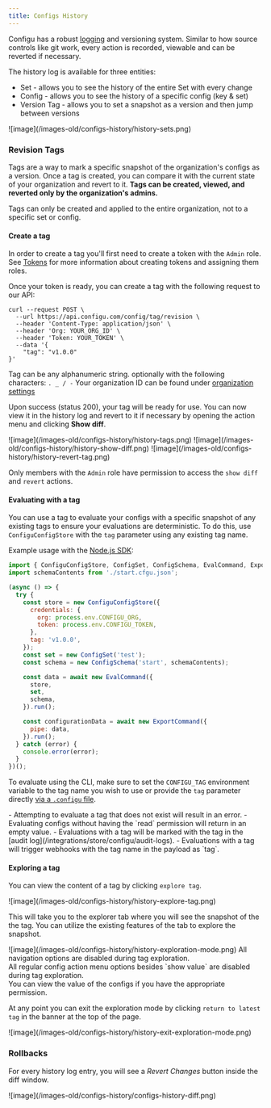 ```yaml
---
title: Configs History
---
```


Configu has a robust [logging](/integrations/store/configu/audit-logs) and versioning system.
Similar to how source controls like git work, every action is recorded, viewable and can be reverted if necessary.

The history log is available for three entities:

- Set - allows you to see the history of the entire Set with every change
- Config - allows you to see the history of a specific config (key & set)
- Version Tag - allows you to set a snapshot as a version and then jump between versions

<Frame>![image](/images-old/configs-history/history-sets.png)</Frame>

### Revision Tags

Tags are a way to mark a specific snapshot of the organization's configs as a version.
Once a tag is created, you can compare it with the current state of your organization and revert to it.
**Tags can be created, viewed, and reverted only by the organization's admins.**

<Warning>Tags can only be created and applied to the entire organization, not to a specific set or config.</Warning>

#### Create a tag

In order to create a tag you'll first need to create a token with the `Admin` role.
See [Tokens](/integrations/store/configu/tokens#assign-roles-to-a-token) for more information about creating tokens and assigning them roles.

Once your token is ready, you can create a tag with the following request to our API:

```shell
curl --request POST \
  --url https://api.configu.com/config/tag/revision \
  --header 'Content-Type: application/json' \
  --header 'Org: YOUR_ORG_ID' \
  --header 'Token: YOUR_TOKEN' \
  --data '{
	"tag": "v1.0.0"
}'
```

<Info>Tag can be any alphanumeric string. optionally with the following characters: `. _ / -`</Info>
<Tip>Your organization ID can be found under [organization settings](/integrations/store/configu/settings)</Tip>

Upon success (status 200), your tag will be ready for use.
You can now view it in the history log and revert to it if necessary by opening the action menu and clicking **Show diff**.

<Frame>![image](/images-old/configs-history/history-tags.png)</Frame>

<Frame>![image](/images-old/configs-history/history-show-diff.png)</Frame>

<Frame>![image](/images-old/configs-history/history-revert-tag.png)</Frame>

<Info>Only members with the `Admin` role have permission to access the `show diff` and `revert` actions.</Info>

#### Evaluating with a tag

You can use a tag to evaluate your configs with a specific snapshot of any existing tags to ensure your evaluations are deterministic. To do this, use `ConfiguConfigStore` with the `tag` parameter using any existing tag name.

Example usage with the [Node.js SDK](/interfaces/sdk/node/overview):

```js
import { ConfiguConfigStore, ConfigSet, ConfigSchema, EvalCommand, ExportCommand } from '@configu/node';
import schemaContents from './start.cfgu.json';

(async () => {
  try {
    const store = new ConfiguConfigStore({
      credentials: {
        org: process.env.CONFIGU_ORG,
        token: process.env.CONFIGU_TOKEN,
      },
      tag: 'v1.0.0',
    });
    const set = new ConfigSet('test');
    const schema = new ConfigSchema('start', schemaContents);

    const data = await new EvalCommand({
      store,
      set,
      schema,
    }).run();

    const configurationData = await new ExportCommand({
      pipe: data,
    }).run();
  } catch (error) {
    console.error(error);
  }
})();
```

To evaluate using the CLI, make sure to set the `CONFIGU_TAG` environment variable to the tag name you wish to use or provide the `tag` parameter directly [via a `.configu` file](/interfaces/.configu).

<Warning>
- Attempting to evaluate a tag that does not exist will result in an error.
- Evaluating configs without having the `read` permission will return in an empty value.

</Warning>

<Info>
  - Evaluations with a tag will be marked with the tag in the [audit log](/integrations/store/configu/audit-logs). -
  Evaluations with a tag will trigger webhooks with the tag name in the payload as `tag`.
</Info>

#### Exploring a tag

You can view the content of a tag by clicking `explore tag`.

<Frame>![image](/images-old/configs-history/history-explore-tag.png)</Frame>

This will take you to the explorer tab where you will see the snapshot of the the tag. You can utilize the existing features of the tab to explore the snapshot.

<Frame>![image](/images-old/configs-history/history-exploration-mode.png)</Frame>

<Info>
  All navigation options are disabled during tag exploration.
  <br />
  All regular config action menu options besides `show value` are disabled during tag exploration.
  <br />
  You can view the value of the configs if you have the appropriate permission.
</Info>

At any point you can exit the exploration mode by clicking `return to latest tag` in the banner at the top of the page.

<Frame>![image](/images-old/configs-history/history-exit-exploration-mode.png)</Frame>

### Rollbacks

For every history log entry, you will see a _Revert Changes_ button inside the diff window.

<Frame>![image](/images-old/configs-history/configs-history-diff.png)</Frame>
